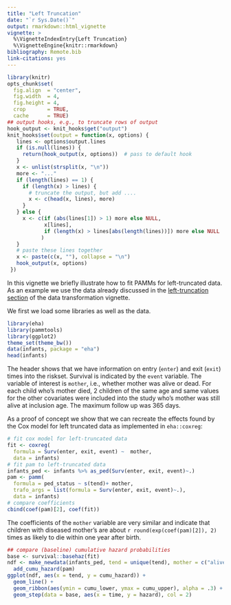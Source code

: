```yaml
---
title: "Left Truncation"
date: "`r Sys.Date()`"
output: rmarkdown::html_vignette
vignette: >
  %\VignetteIndexEntry{Left Truncation}
  %\VignetteEngine{knitr::rmarkdown}
bibliography: Remote.bib
link-citations: yes
---
```


```r
library(knitr)
opts_chunk$set(
  fig.align  = "center",
  fig.width  = 4,
  fig.height = 4,
  crop       = TRUE,
  cache      = TRUE)
## output hooks, e.g., to truncate rows of output
hook_output <- knit_hooks$get("output")
knit_hooks$set(output = function(x, options) {
   lines <- options$output.lines
   if (is.null(lines)) {
     return(hook_output(x, options))  # pass to default hook
   }
   x <- unlist(strsplit(x, "\n"))
   more <- "..."
   if (length(lines) == 1) {
     if (length(x) > lines) {
       # truncate the output, but add ....
       x <- c(head(x, lines), more)
     }
   } else {
     x <- c(if (abs(lines[1]) > 1) more else NULL,
            x[lines],
            if (length(x) > lines[abs(length(lines))]) more else NULL
           )
   }
   # paste these lines together
   x <- paste(c(x, ""), collapse = "\n")
   hook_output(x, options)
 })
```

In this vignette we briefly illustrate how to fit PAMMs for left-truncated data.
As an example we use the data already discussed in the [left-truncation section](data.transformation.html#left-truncated-data) of the data transformation vignette.

We first we load some libraries as well as the data.

```r
library(eha)
library(pammtools)
library(ggplot2)
theme_set(theme_bw())
data(infants, package = "eha")
head(infants)
```
The header shows that
we have information on entry (`enter`) and exit (`exit`) times into the riskset.
Survival is indicated by the `event` variable. The variable of interest is `mother`, i.e., whether mother was alive or dead. For each child who's mother died, 2 children of the same age and same values for the other covariates were included into the study who's mother was still alive at inclusion age. The maximum follow up was 365 days.

As a proof of concept we show that we can recreate the effects found by the Cox model for left truncated data as implemented in `eha::coxreg`:

```r
# fit cox model for left-truncated data
fit <- coxreg(
  formula = Surv(enter, exit, event) ~  mother,
  data = infants)
# fit pam to left-truncated data
infants_ped <- infants %>% as_ped(Surv(enter, exit, event)~.)
pam <- pamm(
  formula = ped_status ~ s(tend)+ mother,
  trafo_args = list(formula = Surv(enter, exit, event)~.),
  data = infants)
# compare coefficients
cbind(coef(pam)[2], coef(fit))
```

The coefficients of the `mother` variable are very similar and indicate that
children with diseased mother's are about `r round(exp(coef(pam)[2]), 2)` times as likely to die within one year after birth.

```r
## compare (baseline) cumulative hazard probabilities
base <- survival::basehaz(fit)
ndf <- make_newdata(infants_ped, tend = unique(tend), mother = c("alive")) %>%
  add_cumu_hazard(pam)
ggplot(ndf, aes(x = tend, y = cumu_hazard)) +
  geom_line() +
  geom_ribbon(aes(ymin = cumu_lower, ymax = cumu_upper), alpha = .3) +
  geom_step(data = base, aes(x = time, y = hazard), col = 2)
```

<!-- Zaehlmarke VGWort -->
<img src="https://vg09.met.vgwort.de/na/f993b9c06b5249adb509a4df30d807a6" width="1" height="1" alt="">
